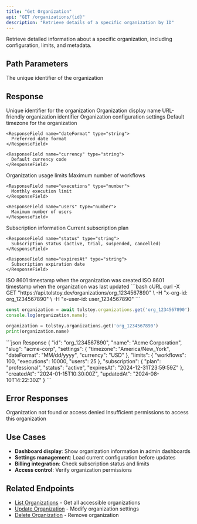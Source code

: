 ```yaml
---
title: "Get Organization"
api: "GET /organizations/{id}"
description: "Retrieve details of a specific organization by ID"
---
```


Retrieve detailed information about a specific organization, including configuration, limits, and metadata.

## Path Parameters

<ParamField path="id" type="string" required>
  The unique identifier of the organization
</ParamField>

## Response

<ResponseField name="id" type="string">
  Unique identifier for the organization
</ResponseField>

<ResponseField name="name" type="string">
  Organization display name
</ResponseField>

<ResponseField name="slug" type="string">
  URL-friendly organization identifier
</ResponseField>

<ResponseField name="settings" type="object">
  Organization configuration settings
  
  <Expandable title="settings">
    <ResponseField name="timezone" type="string">
      Default timezone for the organization
    </ResponseField>
    
    <ResponseField name="dateFormat" type="string">
      Preferred date format
    </ResponseField>
    
    <ResponseField name="currency" type="string">
      Default currency code
    </ResponseField>
  </Expandable>
</ResponseField>

<ResponseField name="limits" type="object">
  Organization usage limits
  
  <Expandable title="limits">
    <ResponseField name="workflows" type="number">
      Maximum number of workflows
    </ResponseField>
    
    <ResponseField name="executions" type="number">
      Monthly execution limit
    </ResponseField>
    
    <ResponseField name="users" type="number">
      Maximum number of users
    </ResponseField>
  </Expandable>
</ResponseField>

<ResponseField name="subscription" type="object">
  Subscription information
  
  <Expandable title="subscription">
    <ResponseField name="plan" type="string">
      Current subscription plan
    </ResponseField>
    
    <ResponseField name="status" type="string">
      Subscription status (active, trial, suspended, cancelled)
    </ResponseField>
    
    <ResponseField name="expiresAt" type="string">
      Subscription expiration date
    </ResponseField>
  </Expandable>
</ResponseField>

<ResponseField name="createdAt" type="string">
  ISO 8601 timestamp when the organization was created
</ResponseField>

<ResponseField name="updatedAt" type="string">
  ISO 8601 timestamp when the organization was last updated
</ResponseField>

<RequestExample>
```bash cURL
curl -X GET "https://api.tolstoy.dev/organizations/org_1234567890" \
  -H "x-org-id: org_1234567890" \
  -H "x-user-id: user_1234567890"
```

```javascript JavaScript
const organization = await tolstoy.organizations.get('org_1234567890');
console.log(organization.name);
```

```python Python
organization = tolstoy.organizations.get('org_1234567890')
print(organization.name)
```
</RequestExample>

<ResponseExample>
```json Response
{
  "id": "org_1234567890",
  "name": "Acme Corporation",
  "slug": "acme-corp",
  "settings": {
    "timezone": "America/New_York",
    "dateFormat": "MM/dd/yyyy",
    "currency": "USD"
  },
  "limits": {
    "workflows": 100,
    "executions": 10000,
    "users": 25
  },
  "subscription": {
    "plan": "professional",
    "status": "active",
    "expiresAt": "2024-12-31T23:59:59Z"
  },
  "createdAt": "2024-01-15T10:30:00Z",
  "updatedAt": "2024-08-10T14:22:30Z"
}
```
</ResponseExample>

## Error Responses

<ResponseField name="404" type="error">
  Organization not found or access denied
</ResponseField>

<ResponseField name="403" type="error">
  Insufficient permissions to access this organization
</ResponseField>

## Use Cases

- **Dashboard display**: Show organization information in admin dashboards
- **Settings management**: Load current configuration before updates
- **Billing integration**: Check subscription status and limits
- **Access control**: Verify organization permissions

## Related Endpoints

- [List Organizations](/api/organizations/list) - Get all accessible organizations
- [Update Organization](/api/organizations/update) - Modify organization settings
- [Delete Organization](/api/organizations/delete) - Remove organization